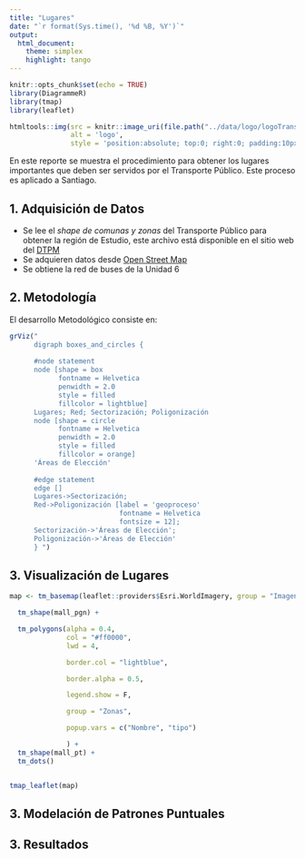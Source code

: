 ---
title: "Lugares"
date: "`r format(Sys.time(), '%d %B, %Y')`"
output: 
  html_document:
    theme: simplex
    highlight: tango
---

```{r setup, include=FALSE}
knitr::opts_chunk$set(echo = TRUE)
library(DiagrammeR)
library(tmap)
library(leaflet)
```

```{r, echo=FALSE}
htmltools::img(src = knitr::image_uri(file.path("../data/logo/logoTransdev.jpg")), 
               alt = 'logo', 
               style = 'position:absolute; top:0; right:0; padding:10px; width: 110px')
```

En este reporte se muestra el procedimiento para obtener los lugares importantes que deben ser servidos por el Transporte Público. Este proceso es aplicado a Santiago.

## 1. Adquisición de Datos

* Se lee el *shape de comunas y zonas* del Transporte Público para obtener la región de Estudio, este archivo está disponible en el sitio web del [DTPM](http://www.dtpm.cl/index.php/noticias/pov2)
* Se adquieren datos desde [Open Street Map](https://wiki.openstreetmap.org/wiki/Main_Page) 
* Se obtiene la red de buses de la Unidad 6

## 2. Metodología

El desarrollo Metodológico consiste en:

````{r, message=FALSE, warning = F, echo=FALSE, fig.align='center'}
grViz("
      digraph boxes_and_circles {
      
      #node statement
      node [shape = box
            fontname = Helvetica
            penwidth = 2.0
            style = filled
            fillcolor = lightblue]
      Lugares; Red; Sectorización; Poligonización
      node [shape = circle
            fontname = Helvetica
            penwidth = 2.0
            style = filled
            fillcolor = orange]
      'Áreas de Elección'
      
      #edge statement
      edge []
      Lugares->Sectorización; 
      Red->Poligonización [label = 'geoproceso'
                           fontname = Helvetica
                           fontsize = 12]; 
      Sectorización->'Áreas de Elección'; 
      Poligonización->'Áreas de Elección'
      } ")
````

## 3. Visualización de Lugares

````{r, message=FALSE, warning = F, echo=FALSE, fig.align='center', out.width = '100%'}

map <- tm_basemap(leaflet::providers$Esri.WorldImagery, group = "Imagen Satelital") +

  tm_shape(mall_pgn) +

  tm_polygons(alpha = 0.4, 
              col = "#ff0000",
              lwd = 4,

              border.col = "lightblue",

              border.alpha = 0.5,

              legend.show = F,

              group = "Zonas",

              popup.vars = c("Nombre", "tipo")

              ) +
  tm_shape(mall_pt) +
  tm_dots()


tmap_leaflet(map) 

````
## 3. Modelación de Patrones Puntuales 

## 3. Resultados